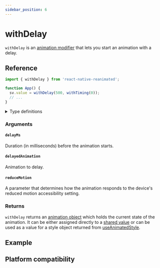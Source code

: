 ```yaml
---
sidebar_position: 6
---
```


# withDelay

`withDelay` is an [animation modifier](/docs/fundamentals/glossary#animation-modifier) that lets you start an animation with a delay.

## Reference

```javascript
import { withDelay } from 'react-native-reanimated';

function App() {
  sv.value = withDelay(500, withTiming(0));
  // ...
}
```

<details>
<summary>Type definitions</summary>

```typescript
type AnimatableValue = number | string | number[];

function withDelay<T extends AnimatableValue>(
  delayMs: number,
  delayedAnimation: T,
  reduceMotion?: ReduceMotion
): T;

enum ReduceMotion {
  System = 'system',
  Always = 'always',
  Never = 'never',
}
```

</details>

### Arguments

#### `delayMs`

Duration (in milliseconds) before the animation starts.

#### `delayedAnimation`

Animation to delay.

#### `reduceMotion` <Optional />

A parameter that determines how the animation responds to the device's reduced motion accessibility setting.

### Returns

`withDelay` returns an [animation object](/docs/fundamentals/glossary#animation-object) which holds the current state of the animation. It can be either assigned directly to a [shared value](/docs/fundamentals/glossary#shared-value) or can be used as a value for a style object returned from [useAnimatedStyle](docs/core/useAnimatedStyle).

## Example


<InteractiveExample src={DelayTextSrc} component={DelayText} />

## Platform compatibility

<PlatformCompatibility android ios web />

